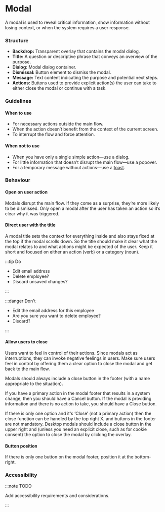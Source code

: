 
# Modal

<Tabs defaultValue="design">
  <TabItem value="design" label="Design" default>

A modal is used to reveal critical information, show information without losing context, or when the system requires a user response.

### Structure

- **Backdrop:** Transparent overlay that contains the modal dialog.
- **Title:** A question or descriptive phrase that conveys an overview of the purpose.
- **Dialog:** Modal dialog container.
- **Dismissal:** Button element to dismiss the modal.
- **Message:** Text content indicating the purpose and potential next steps.
- **Actions:** Buttons used to provide explicit action(s) the user can take to either close the modal or continue with a task.

### Guidelines

#### When to use

- For necessary actions outside the main flow.
- When the action doesn’t benefit from the context of the current screen.
- To interrupt the flow and force attention.

#### When not to use

- When you have only a single simple action—use a dialog.
- For little information that doesn’t disrupt the main flow—use a popover.
- For a temporary message without actions—use a [toast](./toast).

### Behaviour

#### Open on user action

Modals disrupt the main flow. If they come as a surprise, they’re more likely to be dismissed. Only open a modal after the user has taken an action so it’s clear why it was triggered.

#### Direct user with the title

A modal title sets the context for everything inside and also stays fixed at the top if the modal scrolls down.
So the title should make it clear what the modal relates to and what actions might be expected of the user. Keep it short and focused on either an action (verb) or a category (noun).

<TwoColGrid>

:::tip Do

- Edit email address
- Delete employee?
- Discard unsaved changes?

:::

:::danger Don't

- Edit the email address for this employee
- Are you sure you want to delete employee?
- Discard?

:::

</TwoColGrid>

#### Allow users to close

Users want to feel in control of their actions. Since modals act as interruptions, they can invoke negative feelings in users. Make sure users feel in control by offering them a clear option to close the modal and get back to the main flow.

Modals should always include a close button in the footer (with a name appropriate to the situation).

If you have a primary action in the modal footer that results in a system change, then you should have a Cancel button. If the modal is providing information and there is no action to take, you should have a Close button.

If there is only one option and it's ‘Close’ (not a primary action) then the close function can be handled by the top right X, and buttons in the footer are not mandatory. Desktop modals should include a close button in the upper right and (unless you need an explicit close, such as for cookie consent) the option to close the modal by clicking the overlay.

#### Button position

If there is only one button on the modal footer, position it at the bottom-right.

### Accessibility

:::note TODO

Add accessibility requirements and considerations.

:::

</TabItem>

  <TabItem value="react" label="React">

<MDXProvider>
  <ModalReadme />
</MDXProvider>

  </TabItem>
</Tabs>
